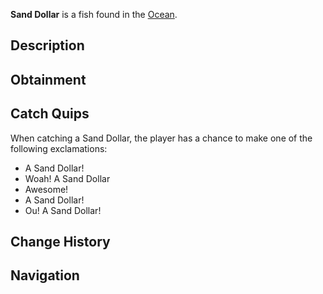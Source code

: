 {{FishInfobox
|image          = Sand Dollar.png
|rarity         = Common
|sea            = First Sea
|location       = [[Ocean]]
|sublocation    = 
|sources        = Crab Cage
|radar_location = 
|xp             = 35
|weather        = 
|time           = 
|season         = Summer
|bait           = 
|base_weight    = 0.2
|base_value     = 20
|weight_range   = 0.1
|base_chance    = 55
|base_resil     = 200
}}
'''Sand Dollar''' is a {{Rarity|Common}} fish found in the [[Ocean]].

== Description ==
{{Description|Sand dollars are species of flat, burrowing sea urchins.. Yeah, they are urchins! Fun fact; The rattling of a fossilized Sand Dollar is their teeth-like sections moving around inside of them.|Bestiary Entry}}

== Obtainment ==
{{Description|Can be easily caught while cage fishing. Best caught near docks and beaches.|Bestiary Hint}}

== Catch Quips ==
When catching a Sand Dollar, the player has a chance to make one of the following exclamations:
* A Sand Dollar!
* Woah! A Sand Dollar
* Awesome!
* A Sand Dollar!
* Ou! A Sand Dollar!

== Change History ==
{{Change History|{{subst:Current Version}}}}

== Navigation ==
{{Fish Navbox|Ocean}}